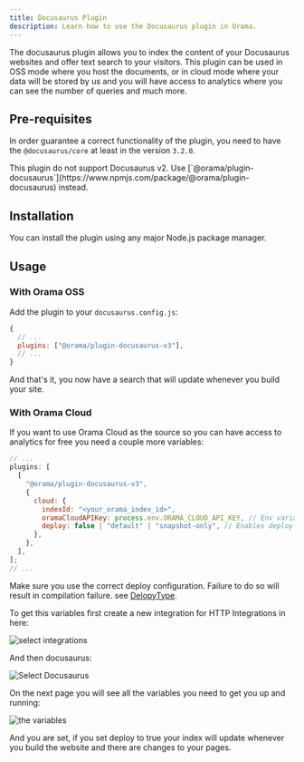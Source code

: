 ```yaml
---
title: Docusaurus Plugin
description: Learn how to use the Docusaurus plugin in Orama.
---
```



The docusaurus plugin allows you to index the content of your Docusaurus websites and offer text search to your visitors.
This plugin can be used in OSS mode where you host the documents, or in cloud mode where your data will be stored by us and you will have access to analytics where you can see the number of queries and much more.

## Pre-requisites

In order guarantee a correct functionality of the plugin, you need to have the `@docusaurus/core` at least in the version `3.2.0`.

<Aside type="caution">
This plugin do not support Docusaurus v2. Use [`@orama/plugin-docusaurus`](https://www.npmjs.com/package/@orama/plugin-docusaurus) instead.
</Aside>

## Installation

You can install the plugin using any major Node.js package manager.

<Install pkg="@orama/plugin-docusaurus-v3" />

## Usage

### With Orama OSS

Add the plugin to your `docusaurus.config.js`:

```js
{
  // ...
  plugins: ["@orama/plugin-docusaurus-v3"],
  // ...
}
```

And that's it, you now have a search that will update whenever you build your site.

### With Orama Cloud

If you want to use Orama Cloud as the source so you can have access to analytics for free you need a couple more variables:

```js
// ...
plugins: [
  [
    "@orama/plugin-docusaurus-v3",
    {
      cloud: {
        indexId: "<your_orama_index_id>",
        oramaCloudAPIKey: process.env.ORAMA_CLOUD_API_KEY, // Env variable suggested
        deploy: false | "default" | "snapshot-only", // Enables deploy while building/starting
      },
    },
  ],
];
// ...
```

Make sure you use the correct deploy configuration. Failure to do so will result in compilation failure. see [DelopyType](https://github.com/askorama/orama/blob/77ba63c654068ef718bc84604e11e57dafd7a4d4/packages/plugin-docusaurus-v3/src/index.ts#L14). 

To get this variables first create a new integration for HTTP Integrations in here:

<img
  src='/oss/docussarus-1.png'
  alt='select integrations'
/>

And then docusaurus:

<img
  src='/oss/docussarus-2.png'
  alt='Select Docusaurus'
/>

On the next page you will see all the variables you need to get you up and running:

<img
  src='/oss/docussarus-3.png'
  alt="the variables"
/>

And you are set, if you set deploy to true your index will update whenever you build the website and there are changes to your pages.
